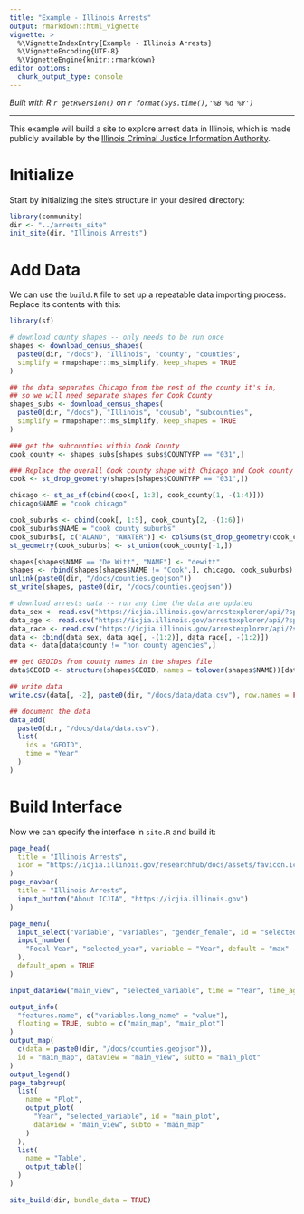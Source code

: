 ```yaml
---
title: "Example - Illinois Arrests"
output: rmarkdown::html_vignette
vignette: >
  %\VignetteIndexEntry{Example - Illinois Arrests}
  %\VignetteEncoding{UTF-8}
  %\VignetteEngine{knitr::rmarkdown}
editor_options: 
  chunk_output_type: console
---
```


*Built with R 
`r getRversion()`
on 
`r format(Sys.time(),'%B %d %Y')`*

***

This example will build a site to explore arrest data in Illinois, which is made publicly available
by the [Illinois Criminal Justice Information Authority](https://icjia.illinois.gov/arrestexplorer/docs).

# Initialize
Start by initializing the site's structure in your desired directory:
```r
library(community)
dir <- "../arrests_site"
init_site(dir, "Illinois Arrests")
```

# Add Data
We can use the `build.R` file to set up a repeatable data importing process. Replace its contents with this:
```r
library(sf)

# download county shapes -- only needs to be run once
shapes <- download_census_shapes(
  paste0(dir, "/docs"), "Illinois", "county", "counties",
  simplify = rmapshaper::ms_simplify, keep_shapes = TRUE
)

## the data separates Chicago from the rest of the county it's in,
## so we will need separate shapes for Cook County
shapes_subs <- download_census_shapes(
  paste0(dir, "/docs"), "Illinois", "cousub", "subcounties",
  simplify = rmapshaper::ms_simplify, keep_shapes = TRUE
)

### get the subcounties within Cook County
cook_county <- shapes_subs[shapes_subs$COUNTYFP == "031",]

### Replace the overall Cook county shape with Chicago and Cook county suburb shapes
cook <- st_drop_geometry(shapes[shapes$COUNTYFP == "031",])

chicago <- st_as_sf(cbind(cook[, 1:3], cook_county[1, -(1:4)]))
chicago$NAME = "cook chicago"

cook_suburbs <- cbind(cook[, 1:5], cook_county[2, -(1:6)])
cook_suburbs$NAME = "cook county suburbs"
cook_suburbs[, c("ALAND", "AWATER")] <- colSums(st_drop_geometry(cook_county[-1, c("ALAND", "AWATER")]))
st_geometry(cook_suburbs) <- st_union(cook_county[-1,])

shapes[shapes$NAME == "De Witt", "NAME"] <- "dewitt"
shapes <- rbind(shapes[shapes$NAME != "Cook",], chicago, cook_suburbs)
unlink(paste0(dir, "/docs/counties.geojson"))
st_write(shapes, paste0(dir, "/docs/counties.geojson"))

# download arrests data -- run any time the data are updated
data_sex <- read.csv("https://icjia.illinois.gov/arrestexplorer/api/?split=county,gender")
data_age <- read.csv("https://icjia.illinois.gov/arrestexplorer/api/?split=county,age_group")
data_race <- read.csv("https://icjia.illinois.gov/arrestexplorer/api/?split=county,race")
data <- cbind(data_sex, data_age[, -(1:2)], data_race[, -(1:2)])
data <- data[data$county != "non county agencies",]

## get GEOIDs from county names in the shapes file
data$GEOID <- structure(shapes$GEOID, names = tolower(shapes$NAME))[data$county]

## write data
write.csv(data[, -2], paste0(dir, "/docs/data/data.csv"), row.names = FALSE)

## document the data
data_add(
  paste0(dir, "/docs/data/data.csv"),
  list(
    ids = "GEOID",
    time = "Year"
  )
)
```

# Build Interface
Now we can specify the interface in `site.R` and build it:
```r
page_head(
  title = "Illinois Arrests",
  icon = "https://icjia.illinois.gov/researchhub/docs/assets/favicon.ico"
)
page_navbar(
  title = "Illinois Arrests",
  input_button("About ICJIA", "https://icjia.illinois.gov")
)

page_menu(
  input_select("Variable", "variables", "gender_female", id = "selected_variable"),
  input_number(
    "Focal Year", "selected_year", variable = "Year", default = "max"
  ),
  default_open = TRUE
)

input_dataview("main_view", "selected_variable", time = "Year", time_agg = "selected_year")

output_info(
  "features.name", c("variables.long_name" = "value"),
  floating = TRUE, subto = c("main_map", "main_plot")
)
output_map(
  c(data = paste0(dir, "/docs/counties.geojson")),
  id = "main_map", dataview = "main_view", subto = "main_plot"
)
output_legend()
page_tabgroup(
  list(
    name = "Plot",
    output_plot(
      "Year", "selected_variable", id = "main_plot",
      dataview = "main_view", subto = "main_map"
    )
  ),
  list(
    name = "Table",
    output_table()
  )
)

site_build(dir, bundle_data = TRUE)
```
